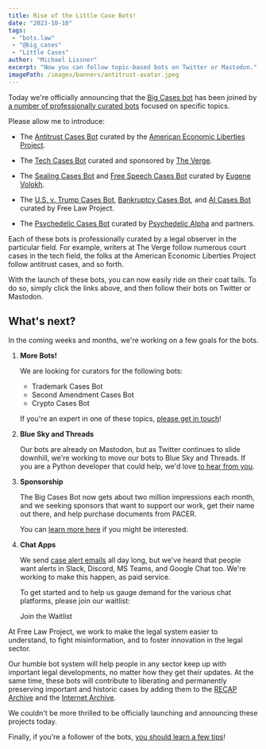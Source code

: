 ```yaml
---
title: Rise of the Little Case Bots!
date: "2023-10-10"
tags:
 - "bots.law"
 - "@big_cases"
 - "Little Cases"
author: "Michael Lissner"
excerpt: "Now you can follow topic-based bots on Twitter or Mastodon."
imagePath: /images/banners/antitrust-avatar.jpeg
---
```


<p class="lead">Today we're officially announcing that the <a href="https://bots.law/big-cases/about/">Big Cases bot</a> has been joined by <a href="https://bots.law/little-cases/">a number of professionally curated bots</a> focused on specific topics.</p>

Please allow me to introduce:

 - The [Antitrust Cases Bot][2] curated by the [American Economic Liberties Project][1].

 - The [Tech Cases Bot][3] curated and sponsored by [The Verge][4].

 - The [Sealing Cases Bot][5] and [Free Speech Cases Bot][6] curated by [Eugene Volokh][7].

 - The [U.S. v. Trump Cases Bot][8], [Bankruptcy Cases Bot][9], and [AI Cases Bot][12] curated by Free Law Project.

 - The [Psychedelic Cases Bot][10] curated by [Psychedelic Alpha][11] and partners.

Each of these bots is professionally curated by a legal observer in the particular field. For example, writers at The Verge follow numerous court cases in the tech field, the folks at the American Economic Liberties Project follow antitrust cases, and so forth.

With the launch of these bots, you can now easily ride on their coat tails. To do so, simply click the links above, and then follow their bots on Twitter or Mastodon.

## What's next?

In the coming weeks and months, we're working on a few goals for the bots.

1. **More Bots!**

    We are looking for curators for the following bots:
     - Trademark Cases Bot
     - Second Amendment Cases Bot
     - Crypto Cases Bot

    If you're an expert in one of these topics, [please get in touch][c]!

1. **Blue Sky and Threads**

    Our bots are already on Mastodon, but as Twitter continues to slide downhill, we're working to move our bots to Blue Sky and Threads. If you are a Python developer that could help, we'd love [to hear from you][c].


1. **Sponsorship**

    The Big Cases Bot now gets about two million impressions each month, and we seeking sponsors that want to support our work, get their name out there, and help purchase documents from PACER.

    You can [learn more here][lm] if you might be interested.

    [lm]: https://bots.law/big-cases/sponsors/


1. **Chat Apps**

    We send [case alert emails][ca] all day long, but we've heard that people want alerts in Slack, Discord, MS Teams, and Google Chat too. We're working to make this happen, as paid service.

    To get started and to help us gauge demand for the various chat platforms, please join our waitlist:

    <WhiteButton href="https://bots.law/collaboration/">Join the Waitlist</WhiteButton>

At Free Law Project, we work to make the legal system easier to understand, to fight misinformation, and to  foster innovation in the legal sector.

Our humble bot system will help people in any sector keep up with important legal developments, no matter how they get their updates. At the same time, these bots will contribute to liberating and permanently preserving important and historic cases by adding them to the [RECAP Archive][ra] and the [Internet Archive][ia].

We couldn't be more thrilled to be officially launching and announcing these projects today.

Finally, if you're a follower of the bots, [you should learn a few tips][tips]!

[ca]: https://www.courtlistener.com/help/alerts/
[tips]: /2023/04/27/bot-tips
[1]: https://www.economicliberties.us/
[2]: https://bots.law/little-cases/antitrust-cases/
[3]: https://bots.law/little-cases/tech-cases-bot/
[4]: https://www.theverge.com/
[5]: https://bots.law/little-cases/sealing-cases/
[6]: https://bots.law/little-cases/free-speech-cases/
[7]: https://reason.com/volokh/
[8]: https://bots.law/little-cases/us-v-trump/
[9]: https://bots.law/little-cases/bankruptcy-cases/
[10]: https://bots.law/little-cases/psychedelic-cases-bots/
[11]: https://psychedelicalpha.com/
[12]: https://bots.law/little-cases/ai-cases-bot/
[c]: /contact/
[ra]: https://www.courtlistener.com/recap/
[ia]: https://archive.org/details/usfederalcourts

